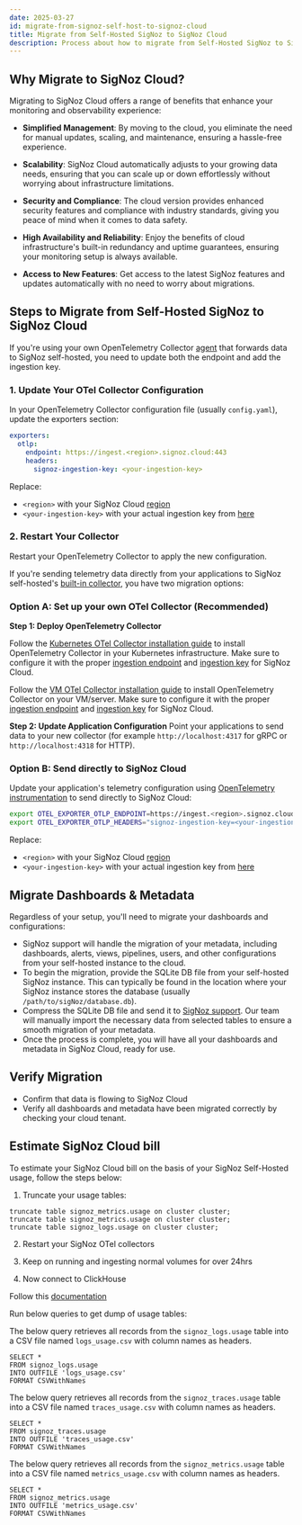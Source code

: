 ```yaml
---
date: 2025-03-27
id: migrate-from-signoz-self-host-to-signoz-cloud
title: Migrate from Self-Hosted SigNoz to SigNoz Cloud
description: Process about how to migrate from Self-Hosted SigNoz to SigNoz Cloud
---
```


## Why Migrate to SigNoz Cloud?

Migrating to SigNoz Cloud offers a range of benefits that enhance your monitoring and observability experience:

- **Simplified Management**: By moving to the cloud, you eliminate the need for manual updates, scaling, and maintenance, ensuring a hassle-free experience.

- **Scalability**: SigNoz Cloud automatically adjusts to your growing data needs, ensuring that you can scale up or down effortlessly without worrying about infrastructure limitations.

- **Security and Compliance**: The cloud version provides enhanced security features and compliance with industry standards, giving you peace of mind when it comes to data safety.

- **High Availability and Reliability**: Enjoy the benefits of cloud infrastructure's built-in redundancy and uptime guarantees, ensuring your monitoring setup is always available.

- **Access to New Features**: Get access to the latest SigNoz features and updates automatically with no need to worry about migrations.

## Steps to Migrate from Self-Hosted SigNoz to SigNoz Cloud

<Tabs>
<TabItem value="own-collector" label="Using OTel Collector Agent" default>

If you're using your own OpenTelemetry Collector [agent](https://opentelemetry.io/docs/collector/deployment/agent/) that forwards data to SigNoz self-hosted, you need to update both the endpoint and add the ingestion key.

### 1. Update Your OTel Collector Configuration

In your OpenTelemetry Collector configuration file (usually `config.yaml`), update the exporters section:

```yaml
exporters:
  otlp:
    endpoint: https://ingest.<region>.signoz.cloud:443
    headers:
      signoz-ingestion-key: <your-ingestion-key>
```

Replace:
- `<region>` with your SigNoz Cloud [region](https://signoz.io/docs/ingestion/signoz-cloud/overview/#endpoint)
- `<your-ingestion-key>` with your actual ingestion key from [here](https://signoz.io/docs/ingestion/signoz-cloud/keys/)

### 2. Restart Your Collector
Restart your OpenTelemetry Collector to apply the new configuration.

</TabItem>
<TabItem value="direct-to-signoz" label="Direct to Self-Hosted SigNoz">

If you're sending telemetry data directly from your applications to SigNoz self-hosted's [built-in collector](https://signoz.io/docs/architecture/), you have two migration options:

### Option A: Set up your own OTel Collector (Recommended)

**Step 1: Deploy OpenTelemetry Collector**

<Tabs>
<TabItem value="k8s" label="Kubernetes">

Follow the [Kubernetes OTel Collector installation guide](https://signoz.io/docs/tutorial/kubernetes-infra-metrics/) to install OpenTelemetry Collector in your Kubernetes infrastructure. Make sure to configure it with the proper [ingestion endpoint](https://signoz.io/docs/ingestion/signoz-cloud/overview/#endpoint) and [ingestion key](https://signoz.io/docs/ingestion/signoz-cloud/keys/) for SigNoz Cloud.

</TabItem>
<TabItem value="vm" label="VM/Server">

Follow the [VM OTel Collector installation guide](https://signoz.io/docs/tutorial/opentelemetry-binary-usage-in-virtual-machine/) to install OpenTelemetry Collector on your VM/server. Make sure to configure it with the proper [ingestion endpoint](https://signoz.io/docs/ingestion/signoz-cloud/overview/#endpoint) and [ingestion key](https://signoz.io/docs/ingestion/signoz-cloud/keys/) for SigNoz Cloud.

</TabItem>
</Tabs>

**Step 2: Update Application Configuration**
Point your applications to send data to your new collector (for example `http://localhost:4317` for gRPC or `http://localhost:4318` for HTTP).

### Option B: Send directly to SigNoz Cloud

Update your application's telemetry configuration using [OpenTelemetry instrumentation](https://signoz.io/docs/instrumentation/) to send directly to SigNoz Cloud:

```bash
export OTEL_EXPORTER_OTLP_ENDPOINT=https://ingest.<region>.signoz.cloud:443
export OTEL_EXPORTER_OTLP_HEADERS="signoz-ingestion-key=<your-ingestion-key>"
```

Replace:
- `<region>` with your SigNoz Cloud [region](https://signoz.io/docs/ingestion/signoz-cloud/overview/#endpoint)
- `<your-ingestion-key>` with your actual ingestion key from [here](https://signoz.io/docs/ingestion/signoz-cloud/keys/)

</TabItem>
</Tabs>

## Migrate Dashboards & Metadata

Regardless of your setup, you'll need to migrate your dashboards and configurations:

- SigNoz support will handle the migration of your metadata, including dashboards, alerts, views, pipelines, users, and other configurations from your self-hosted instance to the cloud.
- To begin the migration, provide the SQLite DB file from your self-hosted SigNoz instance. This can typically be found in the location where your SigNoz instance stores the database (usually `/path/to/sigNoz/database.db`).
- Compress the SQLite DB file and send it to [SigNoz support](https://signoz.io/support/). Our team will manually import the necessary data from selected tables to ensure a smooth migration of your metadata.
- Once the process is complete, you will have all your dashboards and metadata in SigNoz Cloud, ready for use.

## Verify Migration

- Confirm that data is flowing to SigNoz Cloud
- Verify all dashboards and metadata have been migrated correctly by checking your cloud tenant.

## Estimate SigNoz Cloud bill

To estimate your SigNoz Cloud bill on the basis of your SigNoz Self-Hosted usage, follow the steps below:

1. Truncate your usage tables:
```
truncate table signoz_metrics.usage on cluster cluster;
truncate table signoz_metrics.usage on cluster cluster;
truncate table signoz_logs.usage on cluster cluster;
```

2. Restart your SigNoz OTel collectors

3. Keep on running and ingesting normal volumes for over 24hrs

4. Now connect to ClickHouse

Follow this [documentation](https://signoz.io/docs/operate/clickhouse/connect-to-clickhouse/)

Run below queries to get dump of usage tables:

The below query retrieves all records from the `signoz_logs.usage` table into a CSV file named `logs_usage.csv` with column names as headers.

```
SELECT *
FROM signoz_logs.usage
INTO OUTFILE 'logs_usage.csv'
FORMAT CSVWithNames
```

The below query retrieves all records from the `signoz_traces.usage` table into a CSV file named `traces_usage.csv` with column names as headers.

```
SELECT *
FROM signoz_traces.usage
INTO OUTFILE 'traces_usage.csv'
FORMAT CSVWithNames
```

The below query retrieves all records from the `signoz_metrics.usage` table into a CSV file named `metrics_usage.csv` with column names as headers.
```
SELECT *
FROM signoz_metrics.usage
INTO OUTFILE 'metrics_usage.csv'
FORMAT CSVWithNames
```


